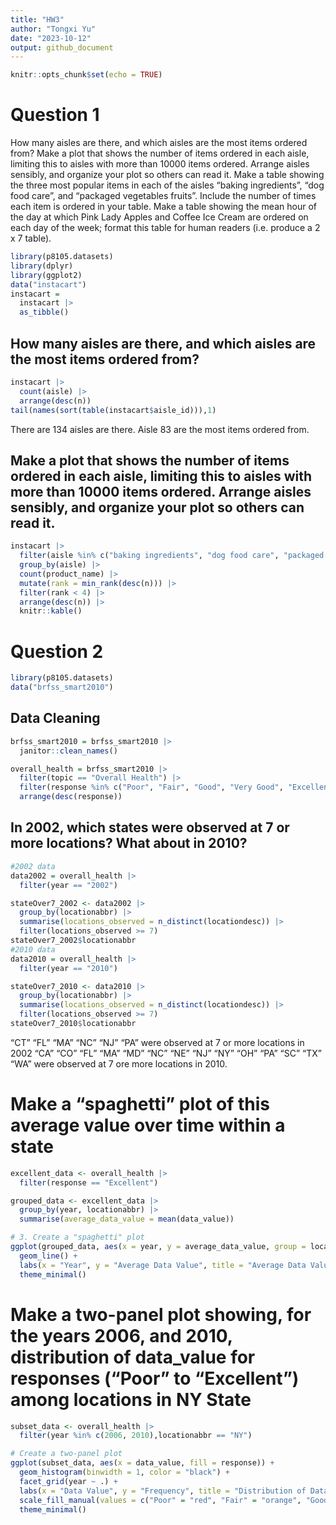 ```yaml
---
title: "HW3"
author: "Tongxi Yu"
date: "2023-10-12"
output: github_document
---
```


```r
knitr::opts_chunk$set(echo = TRUE)
```

# Question 1

How many aisles are there, and which aisles are the most items ordered from?
Make a plot that shows the number of items ordered in each aisle, limiting this to aisles with more than 10000 items ordered. Arrange aisles sensibly, and organize your plot so others can read it.
Make a table showing the three most popular items in each of the aisles “baking ingredients”, “dog food care”, and “packaged vegetables fruits”. Include the number of times each item is ordered in your table.
Make a table showing the mean hour of the day at which Pink Lady Apples and Coffee Ice Cream are ordered on each day of the week; format this table for human readers (i.e. produce a 2 x 7 table).

```r
library(p8105.datasets)
library(dplyr)
library(ggplot2)
data("instacart")
instacart = 
  instacart |> 
  as_tibble()
```
## How many aisles are there, and which aisles are the most items ordered from?

```r
instacart |> 
  count(aisle) |> 
  arrange(desc(n))
tail(names(sort(table(instacart$aisle_id))),1)
```
There are 134 aisles are there. Aisle 83 are the most items ordered from.

## Make a plot that shows the number of items ordered in each aisle, limiting this to aisles with more than 10000 items ordered. Arrange aisles sensibly, and organize your plot so others can read it.

```r
instacart |> 
  filter(aisle %in% c("baking ingredients", "dog food care", "packaged vegetables fruits")) |>
  group_by(aisle) |> 
  count(product_name) |> 
  mutate(rank = min_rank(desc(n))) |> 
  filter(rank < 4) |> 
  arrange(desc(n)) |>
  knitr::kable()
```

# Question 2

```r
library(p8105.datasets)
data("brfss_smart2010")
```


## Data Cleaning

```r
brfss_smart2010 = brfss_smart2010 |>
  janitor::clean_names()

overall_health = brfss_smart2010 |>
  filter(topic == "Overall Health") |>
  filter(response %in% c("Poor", "Fair", "Good", "Very Good", "Excellent")) |>
  arrange(desc(response))
```

## In 2002, which states were observed at 7 or more locations? What about in 2010?

```r
#2002 data
data2002 = overall_health |>
  filter(year == "2002") 

stateOver7_2002 <- data2002 |>
  group_by(locationabbr) |>
  summarise(locations_observed = n_distinct(locationdesc)) |>
  filter(locations_observed >= 7)
stateOver7_2002$locationabbr
#2010 data
data2010 = overall_health |>
  filter(year == "2010") 

stateOver7_2010 <- data2010 |>
  group_by(locationabbr) |>
  summarise(locations_observed = n_distinct(locationdesc)) |>
  filter(locations_observed >= 7)
stateOver7_2010$locationabbr
```
"CT" "FL" "MA" "NC" "NJ" "PA" were observed at 7 or more locations in 2002
"CA" "CO" "FL" "MA" "MD" "NC" "NE" "NJ" "NY" "OH" "PA" "SC" "TX" "WA" were observed at 7 ore more locations in 2010.

# Make a “spaghetti” plot of this average value over time within a state 

```r
excellent_data <- overall_health |>
  filter(response == "Excellent")

grouped_data <- excellent_data |>
  group_by(year, locationabbr) |>
  summarise(average_data_value = mean(data_value))

# 3. Create a "spaghetti" plot
ggplot(grouped_data, aes(x = year, y = average_data_value, group = locationabbr, color = locationabbr)) +
  geom_line() +
  labs(x = "Year", y = "Average Data Value", title = "Average Data Value Over Time by State (Excellent Responses)") +
  theme_minimal()
```
# Make a two-panel plot showing, for the years 2006, and 2010, distribution of data_value for responses (“Poor” to “Excellent”) among locations in NY State

```r
subset_data <- overall_health |>
  filter(year %in% c(2006, 2010),locationabbr == "NY")

# Create a two-panel plot
ggplot(subset_data, aes(x = data_value, fill = response)) +
  geom_histogram(binwidth = 1, color = "black") +
  facet_grid(year ~ .) +
  labs(x = "Data Value", y = "Frequency", title = "Distribution of Data Value in NY State (In 2006 and 2010)") +
  scale_fill_manual(values = c("Poor" = "red", "Fair" = "orange", "Good" = "yellow", "Very Good" = "green", "Excellent" = "blue")) +
  theme_minimal()
```

